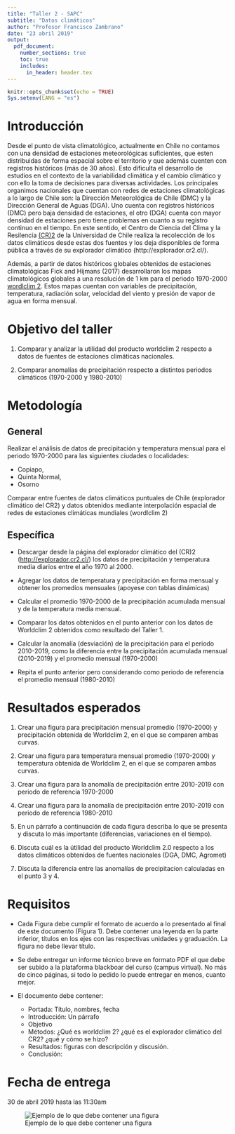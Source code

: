 ```yaml
---
title: "Taller 2 - SAPC"
subtitle: "Datos climáticos"
author: "Profesor Francisco Zambrano"
date: "23 abril 2019"
output: 
  pdf_document:
    number_sections: true
    toc: true
    includes:
      in_header: header.tex
---
```


```r
knitr::opts_chunk$set(echo = TRUE)
Sys.setenv(LANG = "es")
```

# Introducción

Desde el punto de vista climatológico, actualmente en Chile no contamos con una densidad de estaciones  meteorológicas suficientes, que esten distribuidas de forma espacial sobre el territorio y que además cuenten con registros históricos (más de 30 años). Esto dificulta el desarrollo de estudios en el contexto de la variabilidad climática y el cambio climático y con ello la toma de decisiones para diversas actividades. Los principales organimos nacionales que cuentan con redes de estaciones climatológicas a lo largo de Chile son: la Dirección Meteorológica de Chile (DMC) y la Dirección General de Aguas (DGA). Uno cuenta con registros históricos (DMC) pero baja densidad de estaciones, el otro (DGA) cuenta con mayor densidad de estaciones pero tiene problemas en cuanto a su registro continuo en el tiempo. En este sentido, el Centro de Ciencia del Clima y la Resilencia [(CR)2](http://www.cr2.cl) de la Universidad de Chile realiza la recolección de los datos climáticos desde estas dos fuentes y los deja disponibles de forma pública a través de su explorador climático (http://explorador.cr2.cl/).

Además, a partir de datos históricos globales obtenidos de estaciones climatológicas Fick and Hijmans (2017) desarrollaron los mapas climatológicos globales a una resolución de 1 km para el periodo 1970-2000 [wordlclim 2](http://www.worldclim.org). Estos mapas cuentan con variables de precipitación, temperatura, radiación solar, velocidad del viento y presión de vapor de agua en forma mensual.

# Objetivo del taller

1. Comparar y analizar la utilidad del producto worldclim 2 respecto a datos de fuentes de estaciones climáticas nacionales.

2. Comparar anomalías de precipitación respecto a distintos periodos climáticos (1970-2000 y 1980-2010)


# Metodología

## General 

Realizar el análisis de datos de precipitación y temperatura mensual para el periodo 1970-2000 para las siguientes ciudades o localidades:

- Copiapo,
- Quinta Normal, 
- Osorno

Comparar entre fuentes de datos climáticos puntuales de Chile (explorador climático del CR2) y datos obtenidos mediante interpolación espacial de redes de estaciones climáticas mundiales (wordlclim 2)

## Específica

- Descargar desde la página del explorador climático del (CR)2 ([http://explorador.cr2.cl/](http://explorador.cr2.cl/)) los datos de precipitación y temperatura media diarios entre el año 1970 al 2000.

- Agregar los datos de temperatura y precipitación en forma mensual y obtener los promedios mensuales (apoyese con tablas dinámicas)

- Calcular el promedio 1970-2000 de la precipitación acumulada mensual y de la temperatura media mensual.

- Comparar los datos obtenidos en el punto anterior con los datos de Worldclim 2 obtenidos como resultado del Taller 1.

- Calcular la anomalía (desviación) de la precipitación para el periodo 2010-2019, como la diferencia entre la precipitación acumulada mensual (2010-2019) y el promedio mensual (1970-2000)

- Repita el punto anterior pero considerando como periodo de referencia el promedio mensual (1980-2010)

# Resultados esperados

1. Crear una figura para precipitación mensual promedio (1970-2000) y precipitación obtenida de Worldclim 2, en el que se comparen ambas curvas.

2. Crear una figura para temperatura mensual promedio (1970-2000) y temperatura obtenida de Worldclim 2, en el que se comparen ambas curvas.

3. Crear una figura para la anomalía de precipitación entre 2010-2019 con periodo de referencia 1970-2000

4. Crear una figura para la anomalía de precipitación entre 2010-2019 con periodo de referencia 1980-2010

5. En un párrafo a continuación de cada figura describa lo que se presenta y discuta lo más importante (diferencias, variaciones en el tiempo).

6. Discuta cuál es la útilidad del producto Worldclim 2.0 respecto a los datos climáticos obtenidos de fuentes nacionales (DGA, DMC, Agromet)

7. Discuta la diferencia entre las anomalías de precipitacion calculadas en el punto 3 y 4.

# Requisitos

- Cada Figura debe cumplir el formato de acuerdo a lo presentado al final de este documento (Figura 1). Debe contener una leyenda en la parte inferior, títulos en los ejes con las respectivas unidades y graduación. La figura no debe llevar título.

- Se debe entregar un informe técnico breve en formato PDF el que debe ser subido a la plataforma blackboar del curso (campus virtual). No más de cinco páginas, si todo lo pedido lo puede entregar en menos, cuanto mejor.

- El documento debe contener:
  - Portada: Título, nombres, fecha
  - Introducción: Un párrafo
  - Objetivo
  - Métodos: ¿Qué es worldclim 2? ¿qué es el explorador climático del CR2? ¿qué y cómo se hizo?
  - Resultados: figuras con descripción y discusión.
  - Conclusión: 

# Fecha de entrega

30 de abril 2019 hasta las 11:30am

![Ejemplo de lo que debe contener una figura](img/grafico_ejemplo.png)